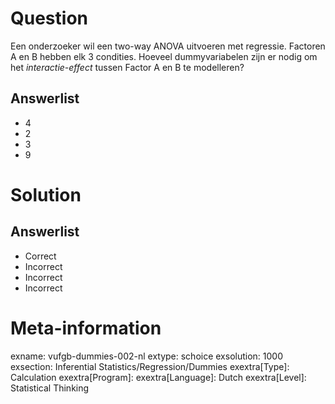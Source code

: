 Question
========

Een onderzoeker wil een two-way ANOVA uitvoeren met regressie. Factoren A en B
hebben elk 3 condities. Hoeveel dummyvariabelen zijn er nodig om het *interactie-effect* tussen Factor A en B te modelleren?
  
Answerlist
----------
* 4
* 2
* 3
* 9

Solution
========

Answerlist
----------
* Correct
* Incorrect
* Incorrect
* Incorrect

Meta-information
================
exname: vufgb-dummies-002-nl
extype: schoice
exsolution: 1000
exsection: Inferential Statistics/Regression/Dummies
exextra[Type]: Calculation
exextra[Program]: 
exextra[Language]: Dutch
exextra[Level]: Statistical Thinking
